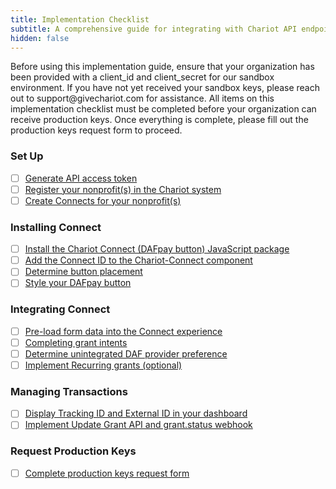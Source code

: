 ```yaml
---
title: Implementation Checklist
subtitle: A comprehensive guide for integrating with Chariot API endpoints
hidden: false
---
```


<Tip title="Sandbox Key Prerequisite"> 
Before using this implementation guide, ensure that your organization has been provided with a client_id and client_secret for our sandbox environment. If you have not yet received your sandbox keys, please reach out to support@givechariot.com for assistance.
</Tip>

<Warning title="Production Key Requirements"> 
All items on this implementation checklist must be completed before your organization can receive production keys. Once everything is complete, please fill out the production keys request form to proceed.
</Warning>

### Set Up
* [ ]  [Generate API access token](https://docs.givechariot.com/guides/dafpay/integrating-da-fpay/set-up#generate-an-access-token) 
* [ ]  [Register your nonprofit(s) in the Chariot system](https://docs.givechariot.com/guides/dafpay/integrating-da-fpay/set-up#create-nonprofit)
* [ ]  [Create Connects for your nonprofit(s)](https://docs.givechariot.com/guides/dafpay/integrating-da-fpay/set-up#create-connect)

### Installing Connect 
* [ ]  [Install the Chariot Connect (DAFpay button) JavaScript package](https://docs.givechariot.com/guides/dafpay/integrating-da-fpay/installation#install-javascript-package)
* [ ]  [Add the Connect ID to the Chariot-Connect component](https://docs.givechariot.com/guides/dafpay/integrating-da-fpay/installation#add-chariot-connect)
* [ ]  [Determine button placement](https://docs.givechariot.com/guides/dafpay/integrating-da-fpay/installation#button-placement)
* [ ]  [Style your DAFpay button](https://docs.givechariot.com/guides/dafpay/integrating-da-fpay/installation#button-themes-optional)

### Integrating Connect
* [ ]  [Pre-load form data into the Connect experience](https://docs.givechariot.com/guides/dafpay/integrating-da-fpay/integration#collecting-donor-data)
* [ ]  [Completing grant intents](https://docs.givechariot.com/guides/dafpay/integrating-da-fpay/integration#capturing-grant-intents)
* [ ]  [Determine unintegrated DAF provider preference](https://docs.givechariot.com/guides/dafpay/integrating-da-fpay/integration#unintegrated-daf-providers)
* [ ]  [Implement Recurring grants (optional)](https://docs.givechariot.com/guides/dafpay/integrating-da-fpay/integration#recurring-donations)

### Managing Transactions
* [ ]  [Display Tracking ID and External ID in your dashboard](https://docs.givechariot.com/guides/dafpay/integrating-da-fpay/transactions#reconciliation--grant-identifiers)
* [ ]  [Implement Update Grant API and grant.status webhook](https://docs.givechariot.com/guides/dafpay/integrating-da-fpay/transactions#grant-statuses)

### Request Production Keys
* [ ]  [Complete production keys request form](https://docs.givechariot.com/guides/dafpay/integrating-da-fpay/prod-keys)